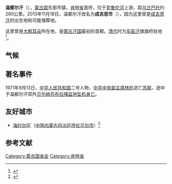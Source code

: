 {{Infobox settlement
|name                           = {{raise|0.1em|温都尔汗}}
|native_name=                     Өндөрхаан<br>{{lower|0.2em|{{MongolUnicode|ᠥᠨᠳᠦᠷᠬᠠᠨ}}}}
|native_name_lang = mn
|settlement_type  = {{tsl|en|Districts of Mongolia||行政区}}
|official_name                  = {{raise|0.1em|克鲁伦区}}<br>Хэрлэн сум<br>{{lower|0.2em|{{MongolUnicode|ᠬᠡᠷᠦᠯᠦᠨ}}{{MongolUnicode|ᠰᠤᠮᠤ}}}}
|nickname                       = 
|motto                          = 
|image_skyline                  = Khentii 01.jpg
|imagesize                      = 
|image_caption                  = 位于温都尔汗博物馆建筑群内 
|image_flag                     = 
|flag_size                      = 
|image_seal                     = 
|seal_size                      = 
|image_shield                   = 
|shield_size                    =
|image_blank_emblem             =
|blank_emblem_size              =
|image_map                      = 
|mapsize                        = 
|map_caption                    = 
|image_map1                     = 
|mapsize1                       = 
|map_caption1                   =
|pushpin_map                    = Mongolia
|pushpin_label_position         = 
|subdivision_type               = [[国家|国家]]
|subdivision_name               = {{MNG}}
|subdivision_type1              = [[省_(蒙古国)|省]]
|subdivision_name1              = [[肯特省|肯特省]]
|subdivision_type2              = 
|subdivision_name2              = 
|seat_type                      =
|seat                           =
|government_type                =
|leader_title                   = 
|leader_name                    = 
|leader_title1                  =  <!-- for places with, say, both a mayor and a city manager -->
|leader_name1                   =
|established_title              =  
|established_date               = 
|area_magnitude                 = 
|area_footnotes                 = 
|area_total_km2                 = 
|area_land_km2                  = 
|area_water_km2                 = 
|area_total_sq_mi               = 
|area_land_sq_mi                = 
|area_water_sq_mi               = 
|area_water_percent             = 
|area_urban_km2                 = 
|area_urban_sq_mi               = 
|area_metro_km2                 = 
|area_metro_sq_mi               = 
|population_as_of               = 2010
|population_footnotes           = 
|population_note                = 
|population_total               = 18140
|population_density_km2         = 
|population_density_sq_mi       = 
|population_metro               =
|population_density_metro_km2   =
|population_density_metro_sq_mi =
|population_urban               = 
|population_density_urban_km2   =
|population_density_urban_mi2   =
|timezone                       = UTC + 8
|utc_offset                     = +8
|latd=47|latm=19|lats=|latNS=N
|longd=110|longm=39|longs= |longEW=E
|elevation_footnotes            =  <!--for references: use <ref> </ref> tags-->
|elevation_m                    = 1027
|elevation_ft                   = 
|postal_code_type               =  <!-- enter ZIP code, Postcode, Post code, Postal code... -->
|postal_code                    =
|area_code                      = 
|website                        = 
|footnotes                      = 
}}
'''温都尔汗'''（{{lang-mn|Өндөрхаан}}），[[蒙古国|蒙古国]]东部市镇，[[肯特省|肯特省]]首府，位于[[克鲁伦河|克鲁伦河]]上游，距[[乌兰巴托|乌兰巴托]]约290公里。2013年11月18日，温都尔汗改名为'''成吉思市'''（{{lang|mn|Чингис хот}}），因为这里曾是[[成吉思汗|成吉思汗]]的出生地和可能埋葬地。

这里曾是[[大斡耳朵|大斡耳朵]]所在地，是[[蒙古汗国|蒙古汗国]]最初的首都。[[清代|清代]]时为[[车臣汗|车臣汗]]旗旗府驻地<ref>{{cite encyclopedia |title=车臣汗旗 |encyclopedia=国学大师 |volume=历史地名 |url=http://m.guoxuedashi.com/diming/7774s/ |access-date=2020-01-16 |archive-date=2020-01-16 |archive-url=https://web.archive.org/web/20200116021415/http://m.guoxuedashi.com/diming/7774s/ |dead-url=no }}</ref>。

==气候==
<div style="width:80%;">
{{Weather box
|location = 温都尔汗
|metric first = Yes
|single line = Yes
|width = auto
|Jan record high C = 0.2
|Feb record high C = 7.2
|Mar record high C = 19.4
|Apr record high C = 27.1
|May record high C = 35.3
|Jun record high C = 38.5
|Jul record high C = 37.7
|Aug record high C = 36.6
|Sep record high C = 30.4
|Oct record high C = 31.7
|Nov record high C = 14.6
|Dec record high C = 7.5
|Jan high C = -15.0
|Feb high C = -10.4
|Mar high C = 0.2
|Apr high C = 10.8
|May high C = 19.2
|Jun high C = 24.0
|Jul high C = 25.4
|Aug high C = 23.5
|Sep high C = 17.7
|Oct high C = 9.3
|Nov high C = -3.9
|Dec high C = -12.6
|Jan mean C = -22.4
|Feb mean C = -19.2
|Mar mean C = -8.9
|Apr mean C = 2.3
|May mean C = 10.6
|Jun mean C = 16.4
|Jul mean C = 18.5
|Aug mean C = 16.5
|Sep mean C =9.4
|Oct mean C = 0.6
|Nov mean C = -11.6
|Dec mean C = -19.8
|Jan low C = -27.9
|Feb low C = -26.9
|Mar low C = -16.6
|Apr low C = -5.8
|May low C = 2.2
|Jun low C = 9.2
|Jul low C = 12.0
|Aug low C = 10.1
|Sep low C = 2.8
|Oct low C = -5.9
|Nov low C = -17.7
|Dec low C = -25.4
|Jan record low C = −44.1
|Feb record low C = -43.2
|Mar record low C = −38.2
|Apr record low C = -20.8
|May record low C = -13.7
|Jun record low C = -3.0
|Jul record low C = 1.2
|Aug record low C = -1.9
|Sep record low C = -10.8
|Oct record low C = -24.1
|Nov record low C = −35.3
|Dec record low C = −42.9
|Jan precipitation mm = 1.2
|Feb precipitation mm = 2.6
|Mar precipitation mm = 2.5
|Apr precipitation mm = 7.9
|May precipitation mm = 15.0
|Jun precipitation mm = 42.2
|Jul precipitation mm = 65.4
|Aug precipitation mm = 49.4
|Sep precipitation mm = 23.4
|Oct precipitation mm = 8.2
|Nov precipitation mm = 3.3
|Dec precipitation mm = 2.4
|unit precipitation days = 1.0 mm
|Jan precipitation days = 0.5
|Feb precipitation days = 0.4
|Mar precipitation days = 0.8
|Apr precipitation days = 1.7
|May precipitation days = 2.7
|Jun precipitation days = 6.3
|Jul precipitation days = 10.1
|Aug precipitation days = 8.5
|Sep precipitation days = 4.1
|Oct precipitation days = 2.3
|Nov precipitation days = 1.1
|Dec precipitation days = 0.9
|source 1 = NOAA (1961-1990) <ref name= NOAA>{{cite web
  |url = ftp://ftp.atdd.noaa.gov/pub/GCOS/WMO-Normals/RA-II/MO/44304.TXT
  |title = Underkhaan Climate Normals 1961-1990
  |publisher = [[National_Oceanic_and_Atmospheric_Administration|National Oceanic and Atmospheric Administration]]
  |accessdate = January 14, 2013}}</ref>
|date=January 2011
}}
</div>

== 著名事件 ==
1971年9月13日，[[中华人民共和国|中华人民共和国]]二号人物，[[中共中央副主席|中共中央副主席]][[林彪|林彪]]逃亡[[苏联|苏联]]，途中于温都尔汗郊外[[贝尔赫_(肯特省)|贝尔赫]][[苏布拉嘎盆地|苏布拉嘎盆地]][[九一三事件|坠机身亡]]。

== 友好城市 ==
* {{flagicon|PRC}} [[海拉尔区|海拉尔区]]（[[中华人民共和国|中国]][[内蒙古自治区|内蒙古自治区]][[呼伦贝尔市|呼伦贝尔市]]）<ref>{{cite web |author1=自治区外事办 |title=海拉尔区和成吉思市缔结友好城市 |url=http://wsb.hlbe.gov.cn/Item/Show.asp?id=1511&m=1 |website=呼伦贝尔市人民政府外事办公室 |publisher=自治区外事办 |accessdate=2018-10-19 |archive-date=2021-03-05 |archive-url=https://web.archive.org/web/20210305193536/http://wsb.hlbe.gov.cn/Item/Show.asp?id=1511&m=1 |dead-url=no }}</ref>

== 参考文献 ==
{{Reflist}}

{{coord|47|19|24|N|110|39|40|E|display=title|region:MN_type:city_source:GNS-enwiki}}

[[Category:蒙古国省会|Category:蒙古国省会]]
[[Category:肯特省|Category:肯特省]]